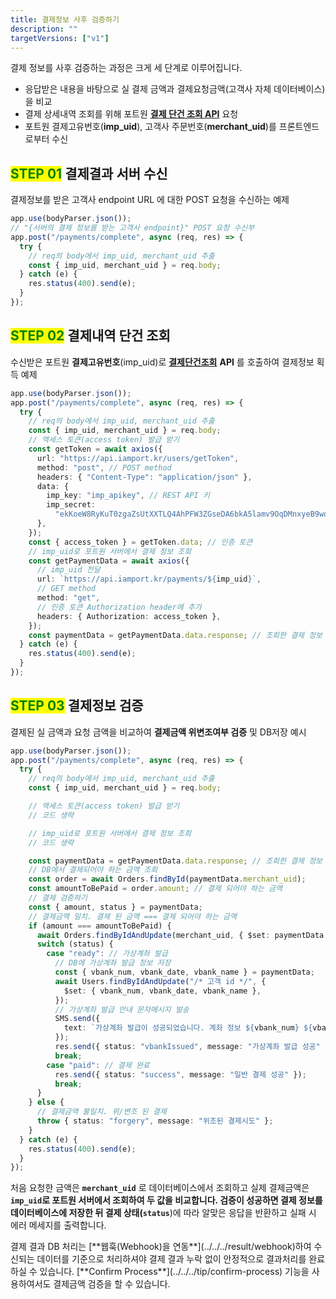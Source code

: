 ```yaml
---
title: 결제정보 사후 검증하기
description: ""
targetVersions: ["v1"]
---
```



결제 정보를 사후 검증하는 과정은 크게 세 단계로 이루어집니다.

- 응답받은 내용을 바탕으로 실 결제 금액과 결제요청금액(고객사 자체 데이터베이스)을 비교
- 결제 상세내역 조회를 위해 포트원 [**결제 단건 조회 API**](https://developers.portone.io/api/rest-v1/payment#get%20%2Fpayments%2F%7Bimp_uid%7D) 요청
- 포트원 결제고유번호(**imp\_uid**), 고객사 주문번호(**merchant\_uid**)를 프론트엔드로부터 수신

## <mark style="color:green;">**STEP 01**</mark> 결제결과 서버 수신

결제정보를 받은 고객사 endpoint URL 에 대한 POST 요청을 수신하는 예제

```ts title="Node.js"
app.use(bodyParser.json());
// "{서버의 결제 정보를 받는 고객사 endpoint}" POST 요청 수신부
app.post("/payments/complete", async (req, res) => {
  try {
    // req의 body에서 imp_uid, merchant_uid 추출
    const { imp_uid, merchant_uid } = req.body;
  } catch (e) {
    res.status(400).send(e);
  }
});
```

## <mark style="color:green;">**STEP 02**</mark> 결제내역 단건 조회

수신받은 포트원 **결제고유번호**(imp\_uid)로 [**결제단건조회**](https://api.iamport.kr/#!/payments/getPaymentByImpUid)
**API** 를 호출하여 결제정보 획득 예제

```ts title="Node.js"
app.use(bodyParser.json());
app.post("/payments/complete", async (req, res) => {
  try {
    // req의 body에서 imp_uid, merchant_uid 추출
    const { imp_uid, merchant_uid } = req.body;
    // 액세스 토큰(access token) 발급 받기
    const getToken = await axios({
      url: "https://api.iamport.kr/users/getToken",
      method: "post", // POST method
      headers: { "Content-Type": "application/json" },
      data: {
        imp_key: "imp_apikey", // REST API 키
        imp_secret:
          "ekKoeW8RyKuT0zgaZsUtXXTLQ4AhPFW3ZGseDA6bkA5lamv9OqDMnxyeB9wqOsuO9W3Mx9YSJ4dTqJ3f", // REST API Secret
      },
    });
    const { access_token } = getToken.data; // 인증 토큰
    // imp_uid로 포트원 서버에서 결제 정보 조회
    const getPaymentData = await axios({
      // imp_uid 전달
      url: `https://api.iamport.kr/payments/${imp_uid}`,
      // GET method
      method: "get",
      // 인증 토큰 Authorization header에 추가
      headers: { Authorization: access_token },
    });
    const paymentData = getPaymentData.data.response; // 조회한 결제 정보
  } catch (e) {
    res.status(400).send(e);
  }
});
```

## <mark style="color:green;">**STEP 03**</mark> 결제정보 검증

결제된 실 금액과 요청 금액을 비교하여 **결제금액 위변조여부 검증** 및 DB저장 예시

```ts title="Node.js"
app.use(bodyParser.json());
app.post("/payments/complete", async (req, res) => {
  try {
    // req의 body에서 imp_uid, merchant_uid 추출
    const { imp_uid, merchant_uid } = req.body;

    // 액세스 토큰(access token) 발급 받기
    // 코드 생략

    // imp_uid로 포트원 서버에서 결제 정보 조회
    // 코드 생략

    const paymentData = getPaymentData.data.response; // 조회한 결제 정보
    // DB에서 결제되어야 하는 금액 조회
    const order = await Orders.findById(paymentData.merchant_uid);
    const amountToBePaid = order.amount; // 결제 되어야 하는 금액
    // 결제 검증하기
    const { amount, status } = paymentData;
    // 결제금액 일치. 결제 된 금액 === 결제 되어야 하는 금액
    if (amount === amountToBePaid) {
      await Orders.findByIdAndUpdate(merchant_uid, { $set: paymentData }); // DB에 결제 정보 저장
      switch (status) {
        case "ready": // 가상계좌 발급
          // DB에 가상계좌 발급 정보 저장
          const { vbank_num, vbank_date, vbank_name } = paymentData;
          await Users.findByIdAndUpdate("/* 고객 id */", {
            $set: { vbank_num, vbank_date, vbank_name },
          });
          // 가상계좌 발급 안내 문자메시지 발송
          SMS.send({
            text: `가상계좌 발급이 성공되었습니다. 계좌 정보 ${vbank_num} ${vbank_date} ${vbank_name}`,
          });
          res.send({ status: "vbankIssued", message: "가상계좌 발급 성공" });
          break;
        case "paid": // 결제 완료
          res.send({ status: "success", message: "일반 결제 성공" });
          break;
      }
    } else {
      // 결제금액 불일치. 위/변조 된 결제
      throw { status: "forgery", message: "위조된 결제시도" };
    }
  } catch (e) {
    res.status(400).send(e);
  }
});
```

처음 요청한 금액은 **`merchant_uid`** 로 데이터베이스에서 조회하고 실제 결제금액은 **`imp_uid`로
포트원 서버에서 조회하여 두 값을 비교합니다. 검증이 성공하면 결제 정보를 데이터베이스에 저장한 뒤
결제 상태(`status`**)에 따라 알맞은 응답을 반환하고 실패 시 에러 메세지를 출력합니다.

<Hint style="danger">
  결제 결과 DB 처리는 [**웹훅(Webhook)을 연동**](../../../result/webhook)하여 수신되는 데이터를
  기준으로 처리하셔야 결제 결과 누락 없이 안정적으로 결과처리를 완료하실 수 있습니다.
</Hint>

<Hint style="info">
  [**Confirm Process**](../../../tip/confirm-process) 기능을 사용하여서도 결제금액 검증을 할 수 있습니다.
</Hint>
